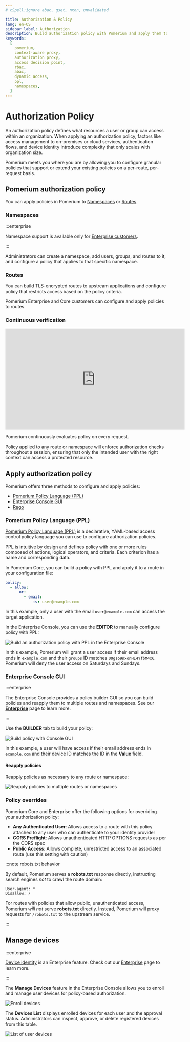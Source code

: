 ```yaml
---
# cSpell:ignore abac, gset, nxon, unvalidated

title: Authorization & Policy
lang: en-US
sidebar_label: Authorization
description: Build authorization policy with Pomerium and apply them to routes and namespaces.
keywords:
  [
    pomerium,
    context-aware proxy,
    authorization proxy,
    access decision point,
    rbac,
    abac,
    dynamic access,
    ppl,
    namespaces,
  ]
---
```



# Authorization Policy

An authorization policy defines what resources a user or group can access within an organization. When applying an authorization policy, factors like access management to on-premises or cloud services, authentication flows, and device identity introduce complexity that only scales with organization size.

Pomerium meets you where you are by allowing you to configure granular policies that support or extend your existing policies on a per-route, per-request basis.

## Pomerium authorization policy

You can apply policies in Pomerium to [Namespaces](/docs/capabilities/namespacing) or [Routes](/docs/capabilities/routing).

### Namespaces

:::enterprise

Namespace support is available only for [Enterprise customers](https://www.pomerium.com/enterprise-sales/).

:::

Administrators can create a namespace, add users, groups, and routes to it, and configure a policy that applies to that specific namespace.

### Routes

You can build TLS-encrypted routes to upstream applications and configure policy that restricts access based on the policy criteria.

Pomerium Enterprise and Core customers can configure and apply policies to routes.

### Continuous verification

<iframe
  width="560"
  height="315"
  src="https://www.youtube.com/embed/3MJrNvQ7aIE"
  title="YouTube video player"
  frameborder="0"
  allow="accelerometer; autoplay; clipboard-write; encrypted-media; gyroscope; picture-in-picture; web-share"
  allowfullscreen></iframe>

Pomerium continuously evaluates policy on every request.

Policy applied to any route or namespace will enforce authorization checks throughout a session, ensuring that only the intended user with the right context can access a protected resource.

## Apply authorization policy

Pomerium offers three methods to configure and apply policies:

- [Pomerium Policy Language (PPL)](#pomerium-policy-language-ppl)
- [Enterprise Console GUI](#enterprise-console-gui)
- [Rego](/docs/capabilities/rego)

### Pomerium Policy Language (PPL)

[Pomerium Policy Language (PPL)](/docs/capabilities/ppl) is a declarative, YAML-based access control policy language you can use to configure authorization policies.

PPL is intuitive by design and defines policy with one or more rules composed of actions, logical operators, and criteria. Each criterion has a name and corresponding data.

<Tabs>
<TabItem value="Core" label="Core">

In Pomerium Core, you can build a policy with PPL and apply it to a route in your configuration file:

```yaml title=pomerium-config.yaml
policy:
  - allow:
      or:
        - email:
            is: user@example.com
```

In this example, only a user with the email `user@example.com` can access the target application.

</TabItem>
<TabItem value="Enterprise" label="Enterprise">

In the Enterprise Console, you can use the **EDITOR** to manually configure policy with PPL:

![Build an authorization policy with PPL in the Enterprise Console](./img/authorization/ppl-edit-policy.png)

In this example, Pomerium will grant a user access if their email address ends in `example.com` and their `groups` ID matches `00gso9nxonHI4YfbM4x6`. Pomerium will deny the user access on Saturdays and Sundays.

</TabItem>
</Tabs>

### Enterprise Console GUI

:::enterprise

The Enterprise Console provides a policy builder GUI so you can build policies and reapply them to multiple routes and namespaces. See our [**Enterprise**](/docs/enterprise) page to learn more.

:::

Use the **BUILDER** tab to build your policy:

![Build policy with Console GUI](./img/authorization/ppl-gui-policy.png)

In this example, a user will have access if their email address ends in `example.com` and their device ID matches the ID in the **Value** field.

#### Reapply policies

Reapply policies as necessary to any route or namespace:

![Reapply policies to multiple routes or namespaces](./img/authorization/apply-policies-to-routes.png)

### Policy overrides

Pomerium Core and Enterprise offer the following options for overriding your authorization policy:

- **Any Authenticated User**: Allows access to a route with this policy attached to any user who can authenticate to your identity provider
- **CORS Preflight**: Allows unauthenticated HTTP OPTIONS requests as per the CORS spec
- **Public Access**: Allows complete, unrestricted access to an associated route (use this setting with caution)

:::note robots.txt behavior

By default, Pomerium serves a **robots.txt** response directly, instructing search engines _not_ to crawl the route domain:

```txt
User-agent: *
Disallow: /
```

For routes with policies that allow public, unauthenticated access, Pomerium _will not_ serve **robots.txt** directly. Instead, Pomerium will proxy requests for `/robots.txt` to the upstream service.

:::

## Manage devices

:::enterprise

[Device identity](/docs/capabilities/device-identity) is an Enterprise feature. Check out our [Enterprise](/docs/enterprise) page to learn more.

:::

The **Manage Devices** feature in the Enterprise Console allows you to enroll and manage user devices for policy-based authorization.

![Enroll devices](./img/authorization/enroll-device.png)

The **Devices List** displays enrolled devices for each user and the approval status. Administrators can inspect, approve, or delete registered devices from this table.

![List of user devices](./img/authorization/console-devices.png)
